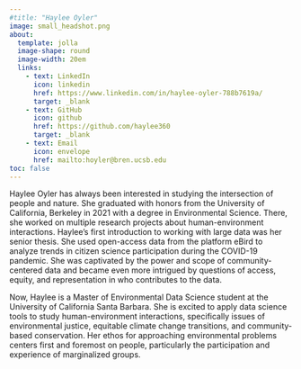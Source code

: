 ```yaml
---
#title: "Haylee Oyler"
image: small_headshot.png
about:
  template: jolla
  image-shape: round
  image-width: 20em
  links:
    - text: LinkedIn
      icon: linkedin
      href: https://www.linkedin.com/in/haylee-oyler-788b7619a/
      target: _blank
    - text: GitHub
      icon: github
      href: https://github.com/haylee360
      target: _blank
    - text: Email
      icon: envelope
      href: mailto:hoyler@bren.ucsb.edu
toc: false
---
```


Haylee Oyler has always been interested in studying the intersection of people and nature. She graduated with honors from the University of California, Berkeley in 2021 with a degree in Environmental Science. There, she worked on multiple research projects about human-environment interactions. Haylee’s first introduction to working with large data was her senior thesis. She used open-access data from the platform eBird to analyze trends in citizen science participation during the COVID-19 pandemic. She was captivated by the power and scope of community-centered data and became even more intrigued by questions of access, equity, and representation in who contributes to the data. 

Now, Haylee is a Master of Environmental Data Science student at the University of California Santa Barbara. She is excited to apply data science tools to study human-environment interactions, specifically issues of environmental justice, equitable climate change transitions, and community-based conservation. Her ethos for approaching environmental problems centers first and foremost on people, particularly the participation and experience of marginalized groups. 
